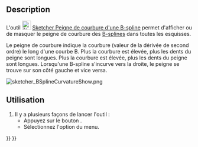 <languages/>

{{Docnav/fr
|[[Sketcher_BSplinePolygon/fr|Polygone de contrôle d'une B-spline]]
|[[Sketcher_BSplineKnotMultiplicity/fr|Multiplicité des nœuds d'une B-spline]]
|[[Sketcher_Workbench/fr|Atelier Sketcher]]
|IconL=Sketcher_BSplinePolygon.svg
|IconR=Sketcher_BSplineKnotMultiplicity.svg
|IconC=Workbench_Sketcher.svg
}}

{{GuiCommand/fr
|Name=Sketcher BSplineComb
|Name/fr=Sketcher Peigne de courbure d'une B-spline
|MenuLocation=Esquisse → Affichage → Afficher/masquer les informations d'une B-spline → Afficher/masquer le peigne de courbure d'une B-spline
|Workbenches=[[Sketcher_Workbench/fr|Sketcher]]
|Version=0.17
|SeeAlso=[[Sketcher_CreateBSpline/fr|Sketcher B-spline simple]]
}}

==Description==

L'outil [[Image:Sketcher_BSplineComb.svg|24px]] [[Sketcher_BSplineComb/fr|Sketcher Peigne de courbure d'une B-spline]] permet d'afficher ou de masquer le peigne de courbure des [[B-Splines/fr|B-splines]] dans toutes les esquisses.

Le peigne de courbure indique la courbure (valeur de la dérivée de second ordre) le long d'une courbe B. Plus la courbure est élevée, plus les dents du peigne sont longues. Plus la courbure est élevée, plus les dents du peigne sont longues. Lorsqu'une B-spline s'incurve vers la droite, le peigne se trouve sur son côté gauche et vice versa.

[[File:sketcher_BSplineCurvatureShow.png]]
{{Caption|B-spline avec un point de selle en son milieu, le peigne de courbure est nul à cet endroit.}}

<span id="Usage"></span>
==Utilisation==

# Il y a plusieurs façons de lancer l'outil :
#* Appuyez sur le bouton {{Button|[[Image:Sketcher_BSplineComb.svg|16px]] [[Sketcher_BSplineComb/fr|Afficher/masquer le peigne de courbure d'une B-spline]]}}.
#* Sélectionnez l'option {{MenuCommand|Esquisse → Affichage → Afficher/masquer les informations d'une B-spline → [[Image:Sketcher_BSplineComb.svg|16px]] Afficher/masquer le peigne de courbure d'une B-spline}} du menu.


{{Docnav/fr
|[[Sketcher_BSplinePolygon/fr|Polygone de contrôle d'une B-spline]]
|[[Sketcher_BSplineKnotMultiplicity/fr|Multiplicité des nœuds d'une B-spline]]
|[[Sketcher_Workbench/fr|Atelier Sketcher]]
|IconL=Sketcher_BSplinePolygon.svg
|IconR=Sketcher_BSplineKnotMultiplicity.svg
|IconC=Workbench_Sketcher.svg
}}

{{Sketcher_Tools_navi{{#translation:}}}}
{{Userdocnavi{{#translation:}}}}